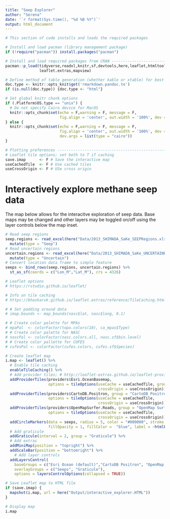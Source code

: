 ```yaml
---
title: "Seep Explorer"
author: "Serena"
date: '`r format(Sys.time(), "%d %B %Y")`'
output: html_document
---
```


```r
# This section of code installs and loads the required packages

# Install and load pacman (library management package)
if (!require("pacman")) install.packages("pacman")

# Install and load required packages from CRAN ---------------------------------
pacman::p_load(tidyverse,readxl,knitr,sf,devtools,here,leaflet,htmltools,
               leaflet.extras,mapview)

# Define method of table generation (whether kable or xtable) for best formatting
doc.type <- knitr::opts_knit$get('rmarkdown.pandoc.to')
if (is.null(doc.type)) {doc.type <- "html"}

# Set global knitr chunk options
if (.Platform$OS.type == "unix") {
  # Do not specify Cairo device for MacOS
  knitr::opts_chunk$set(echo = F,warning = F, message = F,
                        fig.align = 'center', out.width = '100%', dev = "png", dpi = 150)
} else {
  knitr::opts_chunk$set(echo = F,warning = F, message = F,
                        fig.align = 'center', out.width = '100%', dev = "png", dpi = 150,
                        dev.args = list(type = "cairo"))
}

# Plotting preferences -------------------------------------------------------
# Leaflet tile options; set both to T if caching
save.imap      <- F # Save the interactive map
useCachedTile  <- F # Use cached tiles
useCrossOrigin <- F # USe cross origin
```  

# Interactively explore methane seep data 
The map below allows for the interacitve exploration of seep data. Base maps may be changed and other layers may be toggled on/off using the layer controls below the map inset.  

```r
# Read seep regions
seep.regions <- read_excel(here("Data/2013_SHIMADA_SaKe_SEEPRegions.xlsx")) %>%
  mutate(type = "Seep")
# Read uncertain regions
uncertain.regions <- read_excel(here("Data/2013_SHIMADA_SaKe_UNCERTAINRegions.xlsx")) %>%
  mutate(type = "Uncertain")
# Convert location data frame to simple feature
seeps <- bind_rows(seep.regions, uncertain.regions) %>% 
  st_as_sf(coords = c("Lon_M","Lat_M"), crs = 4326) 
```

```r
# Leaflet options
# https://rstudio.github.io/leaflet/

# Info on tile caching
# https://bhaskarvk.github.io/leaflet.extras/reference/TileCaching.html

# # Set padding around data  
# imap.bounds <- map_bounds(nasc$lat, nasc$long, 0.1) 

# # Create color palette for MPAs
# mpaPal  <- colorFactor(topo.colors(10), ca_mpas$Type)
# # Create color palette for NASC
# nascPal <- colorFactor(nasc.colors.all, nasc.sf$bin.level)
# # Create color pallette for CUFES
# cufesPal <- colorFactor(cufes.colors, cufes.sf$Species)

# Create leaflet map
i.map <- leaflet() %>% 
  # Enable tile caching
  enableTileCaching() %>%
  # Add provider tiles; # http://leaflet-extras.github.io/leaflet-providers/preview/index.html
  addProviderTiles(providers$Esri.OceanBasemap, 
                   options = tileOptions(useCache = useCachedTile, group = "Esri Ocean (default)",
                                         crossOrigin = useCrossOrigin)) %>%
  addProviderTiles(providers$CartoDB.Positron, group = "CartoDB Positron",
                   options = tileOptions(useCache = useCachedTile, 
                                         crossOrigin = useCrossOrigin)) %>%
  addProviderTiles(providers$OpenMapSurfer.Roads, group = "OpenMap Surfer Roads", 
                   options = tileOptions(useCache = useCachedTile, 
                                         crossOrigin = useCrossOrigin)) %>% 
  addCircleMarkers(data = seeps, radius = 5, color = "#000000", stroke = TRUE, weight = 2, opacity = 0.8,
                   fillOpacity = 1, fillColor =  "blue", label = ~htmlEscape(type), group =  "Seeps") %>%
  # Add graticule
  addGraticule(interval = 2, group = "Graticule") %>% 
  # Add extras
  addMiniMap(position = "topright") %>% 
  addScaleBar(position = "bottomright") %>% 
    # Add layer controls
  addLayersControl(
    baseGroups = c("Esri Ocean (default)","CartoDB Positron", "OpenMap Surfer Roads"),
    overlayGroups = c("Seeps", "Graticule"),
    options = layersControlOptions(collapsed = TRUE)) 

# Save Leaflet map to HTML file
if (save.imap) {
  mapshot(i.map, url = here("Output/interactive_explorer.HTML"))
}

# Display map
i.map
```
